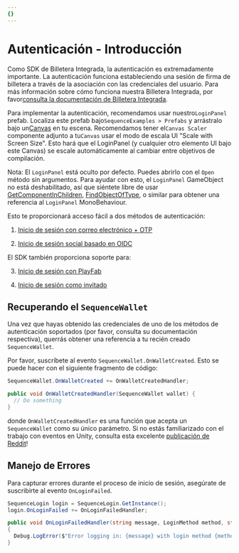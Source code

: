 ```yaml
---
{}
---
```


# Autenticación - Introducción

Como SDK de Billetera Integrada, la autenticación es extremadamente importante. La autenticación funciona estableciendo una sesión de firma de billetera a través de la asociación con las credenciales del usuario. Para más información sobre cómo funciona nuestra Billetera Integrada, por favor[consulta la documentación de Billetera Integrada](/solutions/wallets/embedded-wallet/overview).

Para implementar la autenticación, recomendamos usar nuestro`LoginPanel` prefab. Localiza este prefab bajo`SequenceExamples > Prefabs` y arrástralo bajo un[Canvas](https://docs.unity3d.com/2020.1/Documentation/Manual/UICanvas.html) en tu escena.
Recomendamos tener el`Canvas Scaler` componente adjunto a tu`Canvas` usar el modo de escala UI "Scale with Screen Size". Esto hará que el LoginPanel (y cualquier otro elemento UI bajo este Canvas) se escale automáticamente al cambiar entre objetivos de compilación.

Nota: El `LoginPanel` está oculto por defecto. Puedes abrirlo con el `Open` método sin argumentos. Para ayudar con esto, el `LoginPanel` GameObject no está deshabilitado, así que siéntete libre de usar [GetComponentInChildren](https://docs.unity3d.com/ScriptReference/Component.GetComponentInChildren.html), [FindObjectOfType](https://docs.unity3d.com/ScriptReference/Object.FindObjectOfType.html), o similar para obtener una referencia al `LoginPanel` MonoBehaviour.

Esto te proporcionará acceso fácil a dos métodos de autenticación:

1. [Inicio de sesión con correo electrónico + OTP](/sdk/unity/onboard/authentication/email)

2. [Inicio de sesión social basado en OIDC](/sdk/unity/onboard/authentication/oidc)

El SDK también proporciona soporte para:

3. [Inicio de sesión con PlayFab](/sdk/unity/onboard/authentication/playfab)

4. [Inicio de sesión como invitado](/sdk/unity/onboard/authentication/guest)

## Recuperando el `SequenceWallet`

Una vez que hayas obtenido las credenciales de uno de los métodos de autenticación soportados (por favor, consulta su documentación respectiva), querrás obtener una referencia a tu recién creado `SequenceWallet`.

Por favor, suscríbete al evento `SequenceWallet.OnWalletCreated`. Esto se puede hacer con el siguiente fragmento de código:

```csharp
SequenceWallet.OnWalletCreated += OnWalletCreatedHandler;

public void OnWalletCreatedHandler(SequenceWallet wallet) {
  // Do something
}
```

donde `OnWalletCreatedHandler` es una función que acepta un `SequenceWallet` como su único parámetro. Si no estás familiarizado con el trabajo con eventos en Unity, consulta esta excelente [publicación de Reddit](https://www.reddit.com/r/gamedev/comments/u3hz2v/how_to_use_events_a_supersimple_unity_example/)!

## Manejo de Errores

Para capturar errores durante el proceso de inicio de sesión, asegúrate de suscribirte al evento `OnLoginFailed`.

```csharp
SequenceLogin login = SequenceLogin.GetInstance();
login.OnLoginFailed += OnLoginFailedHandler;

public void OnLoginFailedHandler(string message, LoginMethod method, string email, List<LoginMethod> loginMethods = default)
{
  Debug.LogError($"Error logging in: {message} with login method {method} and email {email}");
}
```
